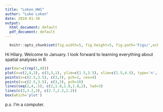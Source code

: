 ```yaml
---
title: "Loken_HW1"
author: "Luke Loken"
date: 2018-01-30
output:
  html_document: default
  pdf_document: default
---
```



```r
  knitr::opts_chunk$set(fig.width=5, fig.height=5, fig.path='Figs/',echo = TRUE)
```
  
Hi Hilary. Welcome to January. I look forward to learning everything about spatial analyses in R. 

```r
par(mar=c(rep(1,4)))
plot(x=c(2,4,3), c(3,3,1), ylim=c(1.5,3.5), xlim=c(1.5,4.5), type='n', axes=F, xlab='', ylab='')
points(x=c(2.5,3.5), c(3,3), pch=1, cex=4)
points(x=c(2.5,3.5), c(3,3), pch=16)
lines(seq(2,4,.5), c(2,1.8,1.8,1.8,2), lwd=3)
lines(c(3,3.2,3), c(2.7,2.2,2.2))
box(which='plot')

```

p.s. I'm a computer. 

